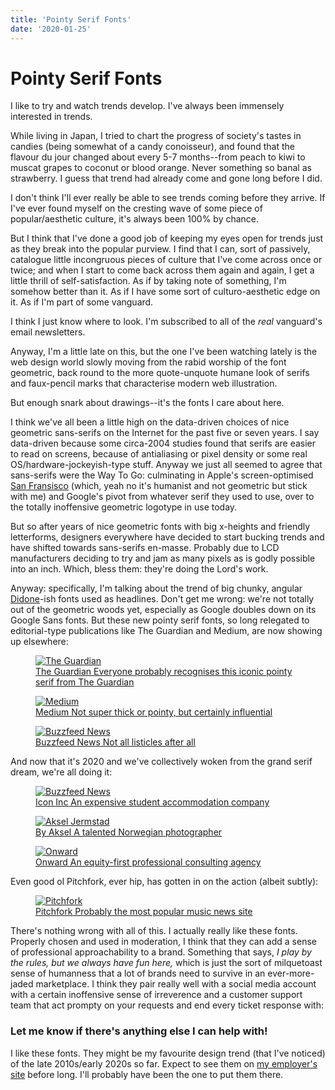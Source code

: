 ```yaml
---
title: 'Pointy Serif Fonts'
date: '2020-01-25'
---
```


# Pointy Serif Fonts

I like to try and watch trends develop. I've always been immensely interested in trends.

While living in Japan, I tried to chart the progress of society's tastes in candies (being somewhat of a candy conoisseur), and found that the flavour du jour changed about every 5-7 months--from peach to kiwi to muscat grapes to coconut or blood orange. Never something so banal as strawberry. I guess that trend had already come and gone long before I did.

I don't think I'll ever really be able to see trends coming before they arrive. If I've ever found myself on the cresting wave of some piece of popular/aesthetic culture, it's always been 100% by chance.

But I think that I've done a good job of keeping my eyes open for trends just as they break into the popular purview. I find that I can, sort of passively, catalogue little incongruous pieces of culture that I've come across once or twice; and when I start to come back across them again and again, I get a little thrill of self-satisfaction. As if by taking note of something, I'm somehow better than it. As if I have some sort of culturo-aesthetic edge on it. As if I'm part of some vanguard.

I think I just know where to look. I'm subscribed to all of the _real_ vanguard's email newsletters.

Anyway, I'm a little late on this, but the one I've been watching lately is the web design world slowly moving from the rabid worship of the font geometric, back round to the more quote-unquote humane look of serifs and faux-pencil marks that characterise modern web illustration.

But enough snark about drawings--it's the fonts I care about here.

I think we've all been a little high on the data-driven choices of nice geometric sans-serifs on the Internet for the past five or seven years. I say data-driven because some circa-2004 studies found that serifs are easier to read on screens, because of antialiasing or pixel density or some real OS/hardware-jockeyish-type stuff. Anyway we just all seemed to agree that sans-serifs were the Way To Go: culminating in Apple's screen-optimised [San Fransisco](https://developer.apple.com/fonts/) (which, yeah no it's humanist and not geometric but stick with me) and Google's pivot from whatever serif they used to use, over to the totally inoffensive geometric logotype in use today.

But so after years of nice geometric fonts with big x-heights and friendly letterforms, designers everywhere have decided to start bucking trends and have shifted towards sans-serifs en-masse. Probably due to LCD manufacturers deciding to try and jam as many pixels as is godly possible into an inch. Which, bless them: they're doing the Lord's work.

Anyway: specifically, I'm talking about the trend of big chunky, angular [Didone](https://en.wikipedia.org/wiki/Didone_(typography))-ish fonts used as headlines. Don't get me wrong: we're not totally out of the geometric woods yet, especially as Google doubles down on its Google Sans fonts. But these new pointy serif fonts, so long relegated to editorial-type publications like The Guardian and Medium, are now showing up elsewhere:

<figure>
	<a href="https://www.theguardian.com">
		<img src="/images/pointy-serifs/guardian.jpg" alt="The Guardian" />
		<figcaption><span class="text-serif">The Guardian</span> Everyone probably recognises this iconic pointy serif from The Guardian</figcaption>
	</a>
</figure>

<figure>
	<a href="https://medium.com/">
		<img src="/images/pointy-serifs/medium.jpg" alt="Medium" />
		<figcaption><span class="text-serif">Medium</span> Not super thick or pointy, but certainly influential</figcaption>
	</a>
</figure>

<figure>
	<a href="https://www.buzzfeednews.com/">
		<img src="/images/pointy-serifs/buzzfeed.jpg" alt="Buzzfeed News" />
		<figcaption><span class="text-serif">Buzzfeed News</span> Not all listicles after all</figcaption>
	</a>
</figure>

And now that it's 2020 and we've collectively woken from the grand serif dream, we're all doing it:

<figure>
	<a href="https://www.iconinc.co.uk/">
		<img src="/images/pointy-serifs/icon-inc.jpg" alt="Buzzfeed News" />
		<figcaption><span class="text-serif">Icon Inc</span> An expensive student accommodation company</figcaption>
	</a>
</figure>

<figure>
	<a href="https://byaksel.com/about">
		<img src="/images/pointy-serifs/by-aksel.jpg" alt="Aksel Jermstad" />
		<figcaption><span class="text-serif">By Aksel</span> A talented Norwegian photographer</figcaption>
	</a>
</figure>

<figure>
	<a href="https://thisisonward.com/">
		<img src="/images/pointy-serifs/this-is-onward.jpg" alt="Onward" />
		<figcaption><span class="text-serif">Onward</span> An equity-first professional consulting agency</figcaption>
	</a>
</figure>

Even good ol Pitchfork, ever hip, has gotten in on the action (albeit subtly):

<figure>
	<a href="https://pitchfork.com/thepitch/the-explosive-grammys-2020-ceo-scandal-explained/">
		<img src="/images/pointy-serifs/pitchfork.jpg" alt="Pitchfork" />
		<figcaption><span class="text-serif">Pitchfork</span> Probably the most popular music news site</figcaption>
	</a>
</figure>

There's nothing wrong with all of this. I actually really like these fonts. Properly chosen and used in moderation, I think that they can add a sense of professional approachability to a brand. Something that says, _I play by the rules, but we always have fun here,_ which is just the sort of milquetoast sense of humanness that a lot of brands need to survive in an ever-more-jaded marketplace. I think they pair really well with a social media account with a certain inoffensive sense of irreverence and a customer support team that act prompty on your requests and end every ticket response with:

### Let me know if there's anything else I can help with!

I like these fonts. They might be my favourite design trend (that I've noticed) of the late 2010s/early 2020s so far. Expect to see them on <a href="https://wearecreator.uk/">my employer's site</a> before long. I'll probably have been the one to put them there.